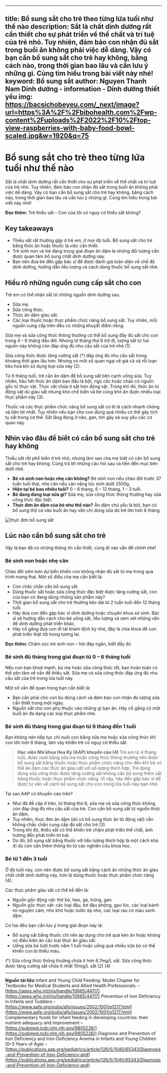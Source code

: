 
---
title: Bổ sung sắt cho trẻ theo từng lứa tuổi như thế nào
description: Sắt là chất dinh dưỡng rất cần thiết cho sự phát triển về thể chất và trí tuệ của trẻ nhỏ. Tuy nhiên, đảm bảo con nhận đủ sắt trong buổi ăn không phải việc dễ dàng. Vậy có bạn cần bổ sung sắt cho trẻ hay không, bằng cách nào, trong thời gian bao lâu và cần lưu ý những gì. Cùng tìm hiểu trong bài viết này nhé!
keyword: Bổ sung sắt
author: Nguyen Thanh Nam
Dinh dưỡng - information - Dinh dưỡng thiết yếu
img: https://bacsichobeyeu.com/_next/image?url=https%3A%2F%2Fbibohealth.com%2Fwp-content%2Fuploads%2F2022%2F10%2Ftop-view-raspberries-with-baby-food-bowl-scaled.jpg&w=1920&q=75
---

# Bổ sung sắt cho trẻ theo từng lứa tuổi như thế nào
Sắt là chất dinh dưỡng rất cần thiết cho sự phát triển về thể chất và trí tuệ của trẻ nhỏ. Tuy nhiên, đảm bảo con nhận đủ sắt trong buổi ăn không phải việc dễ dàng. Vậy có bạn cần bổ sung sắt cho trẻ hay không, bằng cách nào, trong thời gian bao lâu và cần lưu ý những gì. Cùng tìm hiểu trong bài viết này nhé!

**Đọc thêm:** Trẻ thiếu sắt – Con của tôi có nguy cơ thiếu sắt không?

## Key takeaways
- Thiếu sắt rất thường gặp ở trẻ em, ở mọi độ tuổi. Bổ sung sắt cho trẻ bằng thức ăn hoặc thuốc là việc cần thiết.
- Trẻ sinh non và trẻ đang trong giai đoạn ăn dặm là những đối tượng cần được quan tâm bổ sung chất dinh dưỡng này.
- Bạn nên đưa bé đến gặp bác sĩ để được đánh giá toàn diện về chế độ dinh dưỡng, hướng dẫn liều lượng và cách dùng thuốc bổ sung sắt nhé.

## Hiểu rõ những nguồn cung cấp sắt cho con
Trẻ em có thể nhận sắt từ những nguồn dinh dưỡng sau.
- Sữa mẹ.
- Sữa công thức.
- Thức ăn dặm giàu sắt.
- Các loại thuốc hoặc thực phẩm chức năng bổ sung sắt.
Tuy nhiên, mỗi nguồn cung cấp trên đều có những khuyết điểm riêng.

Sữa mẹ và sữa công thức thông thường có thể bổ sung đầy đủ sắt cho con trong 4 – 6 tháng đầu đời. Nhưng từ tháng thứ 6 trở đi, lượng sắt từ hai nguồn này không còn đáp ứng đủ nhu cầu sắt của trẻ nhỏ (1).

Sữa công thức được tăng cường sắt (*) đáp ứng đủ nhu cầu sắt trong khoảng thời gian lâu hơn. Nhưng có một số quan ngại về giá cả và rối loạn tiêu hoá khi sử dụng loại sữa này (2).

Từ 6 tháng tuổi, trẻ cần ăn dặm để bổ sung sắt bên cạnh uống sữa. Tuy nhiên, hầu hết thức ăn dặm ban đầu là bột, ngũ cốc hoặc cháo có nguồn gốc từ thực vật. Thực vật chứa ít sắt hơn động vật. Trong khi đó, thức ăn từ động vật dù giàu sắt nhưng khó chế biến và bé cũng khó ăn được nhiều loại thực phẩm này (3).

Thuốc và các thực phẩm chức năng bổ sung sắt có lẽ là cách nhanh chóng và tiện lợi nhất. Tuy nhiên nếu bạn cho con dùng quá nhiều có thể gây tích tụ sắt trong cơ thể. Sắt lắng đọng ở não, gan, tim gây sẽ suy yếu các cơ quan này.

## Nhìn vào đâu để biết có cần bổ sung sắt cho trẻ hay không
Thiếu sắt rất phổ biến ở trẻ nhỏ, nhưng làm sao cha mẹ biết có cần bổ sung sắt cho trẻ hay không. Cùng trả lời những câu hỏi sau và tiến đến mục bên dưới nhé.

- **Bé có sinh non hoặc nhẹ cân không?** Bé sinh non nếu chào đời trước 37 tuần tuổi thai, nhẹ cân nếu cân nặng lúc sinh dưới 2500g.
- **Hiện tại bé bao nhiêu tuổi?** 0 – 6 tháng, 6 – 12 tháng, 1 – 3 tuổi.
- **Bé đang dùng loại sữa gì?** Sữa mẹ, sữa công thức thông thường hay sữa công thức đặc biệt.
- **Thực đơn ăn dặm của bé như thế nào?** Ăn dặm chủ yếu là bột, bạn có bổ sung thịt cá vào buổi ăn hay vẫn chỉ dùng sữa dù trẻ lớn hơn 6 tháng.

![thực đơn bổ sung sắt](https://bibohealth.com/wp-content/uploads/2022/10/kids-healthy-finger-foods-yellow-plate-1200x1199.jpg 'Hầu hết các loại bột ăn dặm từ thực vật không chứa nhiều sắt. Con của bạn có thể không nhận đủ sắt từ buổi ăn dặm. Do đó, bổ sung sắt cho trẻ là việc cần thiết.')


## Lúc nào cần bổ sung sắt cho trẻ
Vậy là bạn đã có những thông tin cần thiết, cùng đi vào vấn đề chính nhé!

### Bé sinh non hoặc nhẹ cân
Chào đời sớm hơn dự kiến khiến con không nhận đủ sắt từ mẹ trong quá trình mang thai. Một số điều cha mẹ cần biết là:
- Con chắc chắn cần bổ sung sắt.
- Dùng thuốc sắt hoặc sữa công thức đặc biệt được tăng cường sắt, con của bạn có đang dùng những sản phẩm này?
- Thời gian bổ sung sắt cho trẻ thường kéo dài từ 2 tuần tuổi đến 12 tháng tuổi.
- Hãy đưa con đến gặp bác sĩ dinh dưỡng hoặc chuyên khoa sơ sinh. Bác sĩ sẽ hướng dẫn cách cho bé uống sắt, liều lượng và xem xét những vấn đề dinh dưỡng phát triển khác.
- Hãy cố gắng đưa con đi tái khám định kỳ nhé, đây là chìa khoá để con phát triển thật tốt trong tương lai.

**Đọc thêm:** Chăm sóc trẻ sinh non – hỏi đáp ngắn, biết đầy đủ

### Bé sinh đủ tháng trong giai đoạn từ 0 – 6 tháng tuổi
Nếu con bạn khoẻ mạnh, bú mẹ hoặc sữa công thức tốt, bạn hoàn toàn có thể yên tâm về vấn đề thiếu sắt. Sữa mẹ và sữa công thức đáp ứng đủ nhu cầu sắt của trẻ trong lứa tuổi này.

Một số vấn đề quan trọng bạn cần biết là:

- Bạn cần phải cho con bú đúng cách và đảm bảo con nhận đủ lượng sữa cần thiết trong một ngày.
- Nguồn sắt cho con phụ thuộc vào những gì bạn ăn. Hãy cố gắng có một buổi ăn đa dạng các loại thực phẩm nhé.

### Bé sinh đủ tháng trong giai đoạn từ 6 tháng đến 1 tuổi
Bạn không nên tiếp tục chỉ nuôi con bằng sữa mẹ hoặc sữa công thức khi con lớn hơn 6 tháng, làm vậy khiến trẻ có nguy cơ thiếu sắt.

> **Học viện Nhi khoa Hoa Kỳ (AAP) khuyến cáo (4)**
> Trẻ em từ 4 tháng tuổi, được nuôi bằng sữa mẹ hoặc công thức thông thường nên được bổ sung sắt bằng thuốc hoặc thực phẩm chức năng cho đến khi trẻ có thể ăn dặm các thức ăn giàu sắt với số lượng thích hợp.
> Trẻ đang dùng sữa công thức được tăng cường sắt không cần bổ sung thêm sắt bằng thuốc hoặc thực phẩm chức năng.
> Vì vậy, hãy đến gặp bác sĩ để được tư vấn về cách bổ sung sắt cho con trong lứa tuổi này bạn nhé.

Tại sao AAP có khuyến cáo trên?
- Như đã đề cập ở trên, từ tháng thứ 6, sữa mẹ và sữa công thức không còn đáp ứng đủ nhu cầu sắt của trẻ. Con cần bổ sung sắt từ nguồn thức ăn dặm.
- Tuy nhiên, thực đơn ăn dặm (dù có bổ sung thức ăn từ động vật) vẫn không chắc chắn cung cấp đủ sắt cho trẻ (3).
- Trong khi đó, thiếu sắt có thể khiến trẻ chậm phát triển thể chất, ảnh hưởng đến phát triển trí tuệ.
- Do đó, bổ sung sắt bằng thuốc với liều lượng thích hợp là một cách khả dĩ dù còn cần thêm thông tin từ các nghiên cứu khoa học.

### Bé từ 1 đến 3 tuổi

Ở độ tuổi này, con nên được bổ sung sắt bằng cách ăn những thức ăn giàu chất chất dinh dưỡng này, hơn là dùng thuốc hoặc thực phẩm chức năng (4).

Các thực phẩm giàu sắt có thể kế đến là:

- Nguồn gốc động vật: thịt bò, heo, gà, trứng, gan.
- Nguồn gốc thực vật: các loại đậu, bơ đậu phộng, gạo lức, các loại bánh mì nguyên cám, nho khô hoặc nước ép nho, các loại rau có màu xanh đậm.

Có hai đều bạn cần lưu ý trong giai đoạn này là:

- Bổ sung sắt bằng thuốc chỉ nên áp dụng cho trẻ quá kén ăn hoặc không có điều kiện ăn các loại thực ăn giàu sắt.
- Uống sữa bò tươi trước năm 1 tuổi hoặc uống quá nhiều sữa bò có thể khiến con bị thiếu máu.

(*) Sữa công thức thông thường chứa ít hơn 6.7mg/L sắt. Sữa công thức được tăng cường sắt chứa ít nhất 10mg/L sắt (2) (4)

*** 

**Nguồn tài liệu**
Infant and Young Child Feeding: Model Chapter for Textbooks for Medical Students and Allied Health Professionals. – [https://apps.who.int/iris/handle/10665/44117](https://apps.who.int/iris/handle/10665/44117)
Prevention of Iron Deficiency in Infants and Toddlers – [https://www.aafp.org/pubs/afp/issues/2002/1001/p1217.html](https://www.aafp.org/pubs/afp/issues/2002/1001/p1217.html)
Complementary foods for infant feeding in developing countries: their nutrient adequacy and improvement – [https://pubmed.ncbi.nlm.nih.gov/9805226/](https://pubmed.ncbi.nlm.nih.gov/9805226/)
Diagnosis and Prevention of Iron Deficiency and Iron-Deficiency Anemia in Infants and Young Children (0–3 Years of Age) – [https://publications.aap.org/pediatrics/article/126/5/1040/65343/Diagnosis-and-Prevention-of-Iron-Deficiency-and](https://publications.aap.org/pediatrics/article/126/5/1040/65343/Diagnosis-and-Prevention-of-Iron-Deficiency-and)